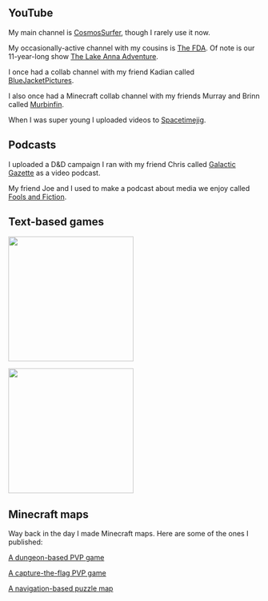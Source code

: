 ## YouTube

My main channel is [CosmosSurfer](https://www.youtube.com/user/CosmosSurfer), though I rarely use it now.

My occasionally-active channel with my cousins is [The FDA](https://www.youtube.com/channel/UCHeY1Kl8McHo4t0XDGarjXw). Of note is our 11-year-long show [The Lake Anna Adventure](https://www.youtube.com/playlist?list=PLFzLTsl90mSeENZSXNPlrUGsAtglbUBq9).

I once had a collab channel with my friend Kadian called [BlueJacketPictures](https://www.youtube.com/user/BlueJacketPictures).

I also once had a Minecraft collab channel with my friends Murray and Brinn called [Murbinfin](https://www.youtube.com/channel/UCLRcrbMLZpdSP6WMuoAfZ_w).

When I was super young I uploaded videos to [Spacetimejig](https://www.youtube.com/user/spacetimejig).

## Podcasts

I uploaded a D&D campaign I ran with my friend Chris called [Galactic Gazette](https://www.youtube.com/channel/UCLuVq-5ipyyXaRrZ-50c2FA) as a video podcast.

My friend Joe and I used to make a podcast about media we enjoy called [Fools and Fiction](https://anchor.fm/foolsandfiction).

## Text-based games

::: {layout-ncol="2"}
[![](./images/game_art/shift.webp){width="250"}](https://devilskettle.wixsite.com/games/shift)

[![](./images/game_art/return.webp){width="250"}](https://devilskettle.wixsite.com/games/return)
:::

## Minecraft maps

Way back in the day I made Minecraft maps. Here are some of the ones I published:

[A dungeon-based PVP game](https://www.planetminecraft.com/project/oubliette-minigame/)

[A capture-the-flag PVP game](https://www.planetminecraft.com/project/capture-the-flag-pvp-18/)

[A navigation-based puzzle map](https://www.planetminecraft.com/project/another-one-of-those-non-euclidean-puzzle-maps/)
